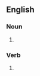 {{also|rough-and-tumbles}}

==English==

===Noun===
{{head|en|noun plural form}}

# {{plural of|rough and tumble|lang=en}}

===Verb===
{{head|en|verb form}}

# {{en-third-person singular of|rough and tumble}}